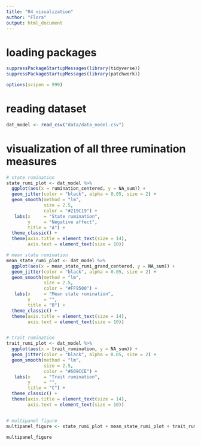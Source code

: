 ```yaml
---
title: "04_visualization"
author: "Flora"
output: html_document
---
```


# loading packages
```r
suppressPackageStartupMessages(library(tidyverse))
suppressPackageStartupMessages(library(patchwork))

options(scipen = 999)
```


# reading dataset
```r
dat_model <- read_csv("data/data_model.csv")
```


# visualization of all three rumination measures
```r
# state rumination
state_rumi_plot <- dat_model %>% 
  ggplot(aes(x = rumination_centered, y = NA_sum)) +
  geom_jitter(color = "black", alpha = 0.05, size = 2) +
  geom_smooth(method = "lm",
              size = 2.5,
              color = "#219C19") +
   labs(x     = "State rumination",
        y     = "Negative affect",
        title = "A") +
  theme_classic() +
  theme(axis.title = element_text(size = 14),
        axis.text = element_text(size = 10))

# mean state rumination
mean_state_rumi_plot <- dat_model %>% 
  ggplot(aes(x = mean_state_rumi_grand_centered, y = NA_sum)) +
  geom_jitter(color = "black", alpha = 0.05, size = 2) +
  geom_smooth(method = "lm",
              size = 2.5,
              color = "#FF9500") +
   labs(x     = "Mean state rumination",
        y     = "",
        title = "B") +
  theme_classic() +
  theme(axis.title = element_text(size = 14),
        axis.text = element_text(size = 10))


# trait rumination
trait_rumi_plot <- dat_model %>% 
  ggplot(aes(x = trait_rumination, y = NA_sum)) +
  geom_jitter(color = "black", alpha = 0.05, size = 2) +
  geom_smooth(method = "lm",
              size = 2.5,
              color = "#609CCE") +
   labs(x     = "Trait rumination",
        y     = "",
        title = "C") +
  theme_classic() +
  theme(axis.title = element_text(size = 14),
        axis.text = element_text(size = 10))


# multipanel figure
multipanel_figure <- state_rumi_plot + mean_state_rumi_plot + trait_rumi_plot

multipanel_figure
```

